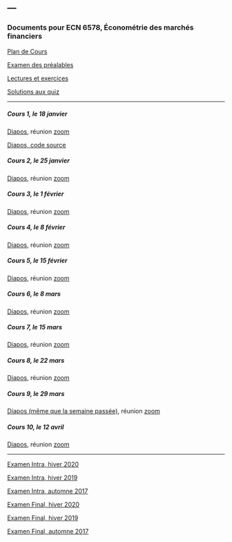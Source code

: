 ---
---

<link rel="stylesheet" href="styles.css" type="text/css">

### Documents pour ECN 6578, Économétrie des marchés financiers

[Plan de Cours](./ECN6578/ECN6578A-H21-PC.pdf)

[Examen des préalables](./ECN6578/examen_prealables.pdf)

[Lectures et exercices](./ECN6578/LX.pdf)

[Solutions aux quiz](./ECN6578/Quiz_solutions.pdf)

***

##### Cours 1, le 18 janvier

[Diapos](./ECN6578/ECN6578_1.pdf),
réunion
[zoom](https://umontreal.zoom.us/rec/share/37iwZakvuh9CC7YLVH0NmXAd6ao1NDjlWxWS1XY9piOWpz-136NxtFME6IdKcpPg.AXIAk-hOcdOINCWA)

[Diapos, code source](./ECN6578/ECN6578_1.Rmd)

##### Cours 2, le 25 janvier

[Diapos](./ECN6578/ECN6578_2.pdf),
réunion
[zoom](https://umontreal.zoom.us/rec/share/dJyZp_4v9RX2NDSo6PIUp2ELUGF1bxDtmaDKIAdPEE0xp-M1SJk8MOUmB_jy_ktY.0XmxuUxN2LEbWkVS)

##### Cours 3, le 1 février

[Diapos](./ECN6578/ECN6578_3.pdf),
réunion
[zoom](https://umontreal.zoom.us/rec/share/I8Uf0KiYV9J4e0Yzr5dNzjv_zi8Tc3FBUd5-dyI1bv2pmdmSBuVvi00b5G8YACXZ.Gz5ycC3-Gm2H5aNb)

##### Cours 4, le 8 février

[Diapos](./ECN6578/ECN6578_4.pdf),
réunion
[zoom](https://umontreal.zoom.us/rec/share/eXVhCYNzvMC_9WvQfeGBuPFjCsqYe1cMXL1nuawSE2cTtqyHRwBCziRkaXk_eLh5.QMhJmlvZo11cYsLw)

##### Cours 5, le 15 février

[Diapos](./ECN6578/ECN6578_5.pdf),
réunion
[zoom](https://umontreal.zoom.us/rec/share/AU1P_PWd-s6lXEtG8jokYOY014y-wWVNCda8TkZWNmoa8BwTtmr282ZYOj92ibM1.JnHPbJI6cCv62xp5)

##### Cours 6, le 8 mars

[Diapos](./ECN6578/ECN6578_6.pdf), réunion
[zoom](https://umontreal.zoom.us/rec/share/YZJBwXyQuGW7ttzFwZZ-_aln6qMyBJ7kGtGmg4Sd6KwnuGgV0j_GvRgfeI5TLoDL.C7UZj7zT22DQHtl-)

##### Cours 7, le 15 mars

[Diapos](./ECN6578/ECN6578_7.pdf), réunion
[zoom](https://umontreal.zoom.us/rec/share/mZiS12GqWw-9yYciEdS3P4TydZGM6cPhxxL_LMG--PtbUSu3Xi8CdiqNvfYxSZQD.T8pYYzugrtDdGKwA)

##### Cours 8, le 22 mars

[Diapos](./ECN6578/ECN6578_8.pdf), réunion
[zoom](https://umontreal.zoom.us/rec/share/tKobLEaWbwf6ox_7coAeMMhaUQX16pd1cMHz1krfUxLCBprxL9DSP_dnldprbwoT.RasrBCDSV-NOXa9h?startTime=1616418695000)

##### Cours 9, le 29 mars

[Diapos (même que la semaine passée)](./ECN6578/ECN6578_8.pdf), réunion
[zoom](https://umontreal.zoom.us/rec/share/0dCl2H8dxz6VYQO8ebbQPSANf8hP5XPdM5JKLdGl5IqW0nDlBXYWuSnXPUBoyaGG.4r5DzsDXhb3KC8qa)

##### Cours 10, le 12 avril

[Diapos](./ECN6578/ECN6578_12.pdf), réunion [zoom](https://umontreal.zoom.us/rec/share/jgQ3bKiyYXLFIGy8t9i3PqLJ_3n94Vh-1-zzFfsbsK9kuJzlimWKadMpFLNXCCB9.T77q19CarUFaksml)

***

[Examen Intra, hiver 2020](./ECN6578/EI20.pdf)

[Examen Intra, hiver 2019](./ECN6578/EI19.pdf)

[Examen Intra, automne 2017](./ECN6578/ECN6578A_EI17.pdf)

[Examen Final, hiver 2020](./ECN6578/EF20.pdf)

[Examen Final, hiver 2019](./ECN6578/EF19.pdf)

[Examen Final, automne 2017](./ECN6578/EF17A.pdf)

